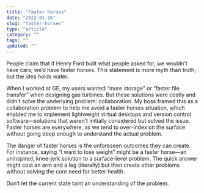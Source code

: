 ```yaml
---
title: "Faster Horses"
date: "2022-01-16"
slug: "faster-horses"
type: "article"
category: ""
tags: ""
updated: ""
---
```


People claim that if Henry Ford built what people asked for, we wouldn’t have cars; we’d have faster horses. This statement is more myth than truth, but the idea holds water.

When I worked at GE, my users wanted “more storage” or “faster file transfer” when designing gas turbines. But these solutions were costly and didn’t solve the underlying problem: collaboration. My boss framed this as a collaboration problem to help me avoid a faster horses situation, which enabled me to implement lightweight virtual desktops and version control software—solutions that weren’t initially considered but solved the issue. Faster horses are everywhere, as we tend to over-index on the surface without going deep enough to understand the actual problem.

The danger of faster horses is the unforeseen outcomes they can create. For instance, saying “I want to lose weight” might be a faster horse—an uninspired, knee-jerk solution to a surface-level problem. The quick answer might cost an arm and a leg (literally) but then create other problems without solving the core need for better health.

Don’t let the current state taint an understanding of the problem.